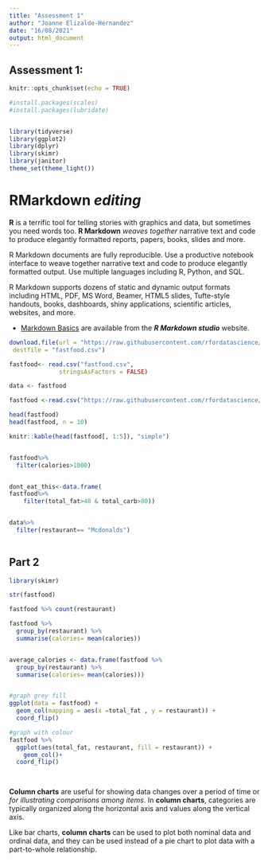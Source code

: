```yaml
---
title: "Assessment 1"
author: "Joanne Elizalde-Hernandez"
date: "16/08/2021"
output: html_document
---
```


## Assessment 1:

```r
knitr::opts_chunk$set(echo = TRUE)

#install.packages(scales)
#install.packages(lubridate)


library(tidyverse)
library(ggplot2)
library(dplyr)
library(skimr)
library(janitor)
theme_set(theme_light())
```

# RMarkdown ***editing***

**R** is a terrific tool for telling stories with graphics and data, but sometimes you need words too. **R Markdown** *weaves together* narrative text and code to produce elegantly formatted reports, papers, books, slides and more.

R Markdown documents are fully reproducible. Use a productive notebook interface to weave together narrative text and code to produce elegantly formatted output. Use multiple languages including R, Python, and SQL.

R Markdown supports dozens of static and dynamic output formats including HTML, PDF, MS Word, Beamer, HTML5 slides, Tufte-style handouts, books, dashboards, shiny applications, scientific articles, websites, and more.

* [Markdown Basics](https://rmarkdown.rstudio.com/lesson-8.htm) are available from the ***R Markdown studio*** website.


```r
download.file(url = "https://raw.githubusercontent.com/rfordatascience/tidytuesday/master/data/2018/2018-09-04/fastfood_calories.csv",
 destfile = "fastfood.csv")

fastfood<- read.csv("fastfood.csv",
              stringsAsFactors = FALSE)

data <- fastfood

fastfood <-read.csv("https://raw.githubusercontent.com/rfordatascience/tidytuesday/master/data/2018/2018-09-04/fastfood_calories.csv")

head(fastfood)
head(fastfood, n = 10)

knitr::kable(head(fastfood[, 1:5]), "simple")


fastfood%>%
  filter(calories>1000)


dont_eat_this<-data.frame(
fastfood%>%
    filter(total_fat>40 & total_carb>80))


data%>%
  filter(restaurant== "Mcdonalds")
 

```

## Part 2


```r
library(skimr)

str(fastfood)

fastfood %>% count(restaurant)

fastfood %>%
  group_by(restaurant) %>%
  summarise(calories= mean(calories))


average_calories <- data.frame(fastfood %>%
  group_by(restaurant) %>%
  summarise(calories= mean(calories)))


#graph grey fill
ggplot(data = fastfood) +
  geom_col(mapping = aes(x =total_fat , y = restaurant)) +
  coord_flip()

#graph with colour
fastfood %>%
  ggplot(aes(total_fat, restaurant, fill = restaurant)) +
    geom_col()+
  coord_flip()

 
```

**Column charts** are useful for showing data changes over a period of time or *for illustrating comparisons among items*. In **column charts**, categories are typically organized along the horizontal axis and values along the vertical axis.

Like bar charts, **column charts** can be used to plot both nominal data and ordinal data, and they can be used instead of a pie chart to plot data with a part-to-whole relationship.

```r

```

